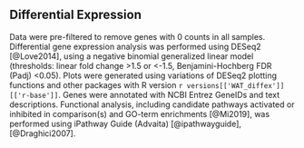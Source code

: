 ## Differential Expression

Data were pre-filtered to remove genes with 0 counts in all samples. Differential gene expression analysis was performed using DESeq2 [@Love2014], using a negative binomial generalized linear model (thresholds: linear fold change >1.5 or <-1.5, Benjamini-Hochberg FDR (Padj) <0.05). Plots were generated using variations of DESeq2 plotting functions and other packages with R version `r versions[['WAT_diffex']][['r-base']]`. Genes were annotated with NCBI Entrez GeneIDs and text descriptions. Functional analysis, including candidate pathways activated or inhibited in comparison(s) and GO-term enrichments [@Mi2019], was performed using iPathway Guide (Advaita) [@ipathwayguide], [@Draghici2007].
